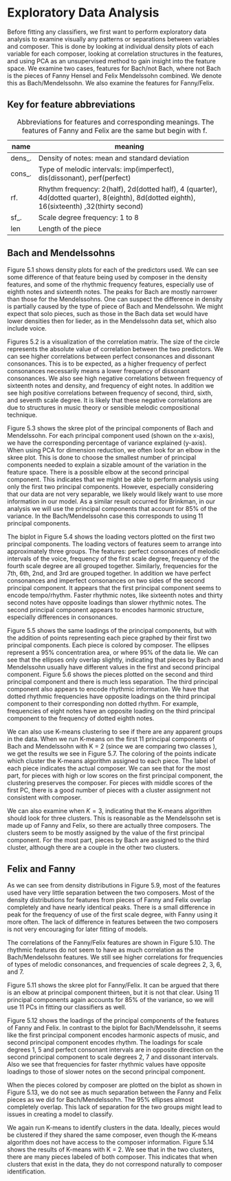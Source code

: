 # Exploratory Data Analysis

Before fitting any classifiers, we first want to perform exploratory data analysis to examine visually any patterns or separations between variables and composer. This is done by looking at individual density plots of each variable for each composer, looking at correlation structures in the features, and using PCA as an unsupervised method to gain insight into the feature space. We examine two cases, features for Bach/not Bach, where not Bach is the pieces of Fanny Hensel and Felix Mendelssohn combined. We denote this as Bach/Mendelssohn. We also examine the features for Fanny/Felix.

## Key for feature abbreviations 

name    | meaning 
--------|-----------------------------------------------------------------
dens_.  | Density of notes: mean and standard deviation
cons_.  | Type of melodic intervals: imp(imperfect), dis(dissonant), perf(perfect)
rf.     | Rhythm frequency:  2(half), 2d(dotted half), 4 (quarter), 4d(dotted quarter), 8(eighth), 8d(dotted eighth), 16(sixteenth) ,32(thirty second)
sf_.    | Scale degree frequency: 1 to 8
len     | Length of the piece

Table: Abbreviations for features and corresponding meanings. The features of Fanny and Felix are the same but begin with f. 

<!-- =============================== -->
<!-- =============================== -->
<!-- =============================== -->
## Bach and Mendelssohns

Figure 5.1 shows density plots for each of the predictors used. We can see some difference of that feature being used by composer in the density features, and some of the rhythmic frequency features, especially use of eighth notes and sixteenth notes. The peaks for Bach are mostly narrower than those for the Mendelssohns. One can suspect the difference in density is partially caused by the type of piece of Bach and Mendelssohn. We might expect that solo pieces, such as those in the Bach data set would have lower densities then for lieder, as in the Mendelssohn data set, which also include voice.


\begin{figure}[H]
\centering
\includegraphics[scale = .7]{images/distribution_b.pdf}
\caption{Density plot for each feature of Bach/Mendelssohn. Red represents Bach and blue represents the Mendelssohns.}
\label{subd}
\end{figure}

\begin{figure}[H]
\centering
\includegraphics[scale = .7]{images/cor_circles_b.pdf}
\caption{Correlations between features of Bach/Mendelssohn.}
\label{subd}
\end{figure}

Figures 5.2 is a visualization of the correlation matrix. The size of the circle represents the absolute value of correlation between the two predictors. We can see higher correlations between perfect consonances and dissonant consonances. This is to be expected, as a higher frequency of perfect consonances necessarily means a lower frequency of dissonant consonances. We also see high negative correlations between frequency of sixteenth notes and density, and frequency of eight notes. In addition we see high positive correlations between frequency of second, third, sixth, and seventh scale degree. It is likely that these negative correlations are due to structures in music theory or sensible melodic compositional technique.


\begin{figure}[H]
\centering
\includegraphics[scale = .7]{images/skree_b.pdf}
\caption{Skree plot of the PCA's.}
\label{subd}
\end{figure}

Figure 5.3 shows the skree plot of the principal components of Bach and Mendelssohn. For each principal component used (shown on the x-axis), we have the corresponding percentage of variance explained (y-axis). When using PCA for dimension reduction, we often look for an elbow in the skree plot. This is done to choose the smallest number of principal components needed to explain a sizable amount of the variation in the feature space.  There is a possible elbow at the second principal component. This indicates that we might be able to perform analysis using only the first two principal components. However, especially considering that our data are not very separable, we likely would likely want to use more information in our model. As a similar result occurred for Brinkman, in our analysis we will use the principal components that account for 85% of the variance. In the Bach/Mendelssohn case this corresponds to using 11 principal components. 

\begin{figure}[H]
\centering
\includegraphics[scale = .7]{images/biplot_b.pdf}
\caption{Biplot of the loading vectors of the first two principal components.}
\label{subd}
\end{figure}

The biplot in Figure 5.4 shows the loading vectors plotted on the first two principal components. The loading vectors of features seem to arrange into approximately three groups. The features: perfect consonances of melodic intervals of the voice, frequency of the first scale degree, frequency of the fourth scale degree are all grouped together. Similarly, frequencies for the 7th, 6th, 2nd, and 3rd are grouped together. In addition we have perfect consonances and imperfect consonances on two sides of the second principal component.
It appears that the first principal component seems to encode tempo/rhythm. Faster rhythmic notes, like sixteenth notes and thirty second notes have opposite loadings than slower rhythmic notes.  The second principal component appears to encodes harmonic structure, especially differences in consonances.

\begin{figure}[H]
\centering
\includegraphics[scale = .7]{images/bi_elipse12.pdf}
\caption{Biplot of the first two principal components plotted with data points colored by composer. }
\label{subd}
\end{figure}

Figure 5.5 shows the same loadings of the principal components, but with the addition of points representing each piece graphed by their first two principal components. Each piece is colored by composer. The ellipses represent a 95% concentration area, or where 95% of the data lie. We can see that the ellipses only overlap slightly, indicating that pieces by Bach and Mendelssohn usually have different values in the first and second principal component. Figure 5.6 shows the pieces plotted on the second and third principal component and there is much less separation. The third principal component also appears to encode rhythmic information. We have that dotted rhythmic frequencies have opposite loadings on the third principal component to their corresponding non dotted rhythm. For example, frequencies of eight notes have an opposite loading on the third principal component to the frequency of dotted eighth notes. 

\begin{figure}[H]
\centering
\includegraphics[scale = .7]{images/bi_elipse23.pdf}
\caption{Biplot of the second and third principal components plotted with data points colored by composer.}
\label{subd}
\end{figure}


We can also use K-means clustering to see if there are any apparent groups in the data. When we run K-means on the first 11 principal components of Bach and Mendelssohn with K = 2 (since we are comparing two classes ), we get the results we see in Figure 5.7. The coloring of the points indicate which cluster the K-means algorithm assigned to each piece. The label of each piece indicates the actual composer. We can see that for the most part, for pieces with high or low scores on the first principal component, the clustering preserves the composer. For pieces with middle scores of the first PC, there is a good number of pieces with a cluster assignment not consistent with composer. 

\begin{figure}[H]
\centering
\includegraphics[scale = .7]{images/kmeans_2_b.pdf}
\caption{KNN when k = 2.}
\label{subd}
\end{figure}

We can also examine when $K=3$, indicating that the K-means algorithm should look for three clusters. This is reasonable as the Mendelssohn set is made up of Fanny and Felix, so there are actually three composers. The clusters seem to be mostly assigned by the value of the first principal component. For the most part, pieces by Bach are assigned to the third cluster, although there are a couple in the other two clusters.

\begin{figure}[H]
\centering
\includegraphics[scale = .7]{images/kmeans_3_b.pdf}
\caption{KNN when $k = 3$.}
\label{subd}
\end{figure}

<!-- ====================================================== -->
<!-- ====================================================== -->
<!-- ====================================================== -->

## Felix and Fanny

As we can see from density distributions in Figure 5.9, most of the features used have very little separation between the two composers. Most of the density distributions for features from pieces of Fanny and Felix overlap completely and have nearly identical peaks. There is a small difference in peak for the frequency of use of the first scale degree, with Fanny using it more often. The lack of difference in features between the two composers is not very encouraging for later fitting of models.

\begin{figure}[H]
\centering
\includegraphics[scale = .7]{images/distribution_f.pdf}
\caption{Density plot of each feature of Fanny/Felix. Blue represents Fanny and red represents Felix.}
\label{subd}
\end{figure}

The correlations of the Fanny/Felix features are shown in Figure 5.10. The rhythmic features do not seem to have as much correlation as the Bach/Mendelssohn features. We still see higher correlations for frequencies of types of melodic consonances, and frequencies of scale degrees 2, 3, 6, and 7. 

\begin{figure}[H]
\centering
\includegraphics[scale = .7]{images/cor_circles_f.pdf}
\caption{Correlations between features of Fanny/Felix.}
\label{subd}
\end{figure}


Figure 5.11 shows the skree plot for Fanny/Felix. It can be argued that there is an elbow at principal component thirteen, but it is not that clear. Using 11 principal components again accounts for 85% of the variance, so we will use 11 PCs in fitting our classifiers as well.  

\begin{figure}[H]
\centering
\includegraphics[scale = .7]{images/skree_f.pdf}
\caption{PCA Felix/Fanny skree plot.}
\label{subd}
\end{figure}

 

\begin{figure}[H]
\centering
\includegraphics[scale = .7]{images/biplot_f.pdf}
\caption{PCA Loadings of the features for Fanny/Felix.}
\label{subd}
\end{figure}

Figure 5.12 shows the loadings of the principal components of the features of Fanny and Felix. In contrast to the biplot for Bach/Mendelssohn, it seems like the first principal component encodes harmonic aspects of music, and second principal component encodes rhythm. The loadings for scale degrees 1, 5 and perfect consonant intervals are in opposite direction on the second principal component to scale degrees 2, 7 and dissonant intervals. Also we see that frequencies for faster rhythmic values have opposite loadings to those of slower notes on the second principal component.

\begin{figure}[H]
\centering
\includegraphics[scale = .7]{images/bi_elipse_12_f.pdf}
\caption{Loadings and pieces for Fanny/Felix.}
\label{subd}
\end{figure}

When the pieces colored by composer are plotted on the biplot as shown in Figure 5.13, we do not see as much separation between the Fanny and Felix pieces as we did for Bach/Mendelssohn. The 95% ellipses almost completely overlap. This lack of separation for the two groups might lead to issues in creating a model to classify. 


\begin{figure}[H]
\centering
\includegraphics[scale = .7]{images/kmeans_2_f.pdf}
\caption{K-means with k = 2.}
\label{subd}
\end{figure}

We again run K-means to identify clusters in the data. Ideally, pieces would be clustered if they shared the same composer, even though the K-means algorithm does not have access to the composer information. Figure 5.14 shows the results of K-means with K = 2. We see that in the two clusters, there are many pieces labeled of both composer. This indicates that when clusters that exist in the data, they do not correspond naturally to composer identification.







